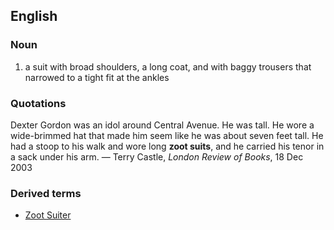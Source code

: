 ==English==
===Noun===
#a suit with broad shoulders, a long coat, and with baggy trousers that narrowed to a tight fit at the ankles

===Quotations===
Dexter Gordon was an idol around Central Avenue. He was tall. He wore a wide-brimmed hat that made him seem like he was about seven feet tall. He had a stoop to his walk and wore long '''zoot suits''', and he carried his tenor in a sack under his arm. &mdash; Terry Castle, ''London Review of Books'', 18 Dec 2003 

===Derived terms===
*[[Zoot Suiter]]